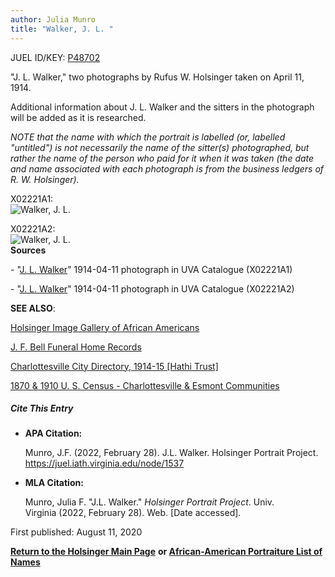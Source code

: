```yaml
---
author: Julia Munro
title: "Walker, J. L. "
---
```

JUEL ID/KEY: [P48702](http://juel.iath.virginia.edu/public_person?person=48702 "P48702")

"J. L. Walker," two photographs by Rufus W. Holsinger taken on April 11, 1914.

Additional information about J. L. Walker and the sitters in the photograph will be added as it is researched. 

_NOTE that the name with which the portrait is labelled (or, labelled "untitled") is not necessarily the name of the sitter(s) photographed, but rather the name of the person who paid for it when it was taken (the date and name associated with each photograph is from the business ledgers of R. W. Holsinger)._

X02221A1:  
![Walker, J. L. ](https://iiif.lib.virginia.edu/iiif/uva-lib:1041996/full/561,778/0/default.jpg "Walker, J. L. ") 

X02221A2:  
![Walker, J. L.](https://iiif.lib.virginia.edu/iiif/uva-lib:1041997/full/561,778/0/default.jpg "Walker, J. L. ")  
**Sources**

\- "[J. L. Walker](https://search.lib.virginia.edu/sources/images/items/uva-lib:1041996 "Walker, J. L. ")" 1914-04-11 photograph in UVA Catalogue (X02221A1)  
  
\- "[J. L. Walker](https://search.lib.virginia.edu/sources/images/items/uva-lib:1041997 "Walker, J. L. ")" 1914-04-11 photograph in UVA Catalogue (X02221A2)

**SEE ALSO**:

[Holsinger Image Gallery of African Americans](http://rwholsingerphotos.org/images.php "Holsinger Image Gallery of African Americans")

[J. F. Bell Funeral Home Records](http://www2.vcdh.virginia.edu/afam/raceandplace/perl_scripts/funeral_search.html "J. F. Bell Funeral Home Database")

[Charlottesville City Directory, 1914-15 \[Hathi Trust\]](https://catalog.hathitrust.org/Record/101954103 "Charlottesville City Directory, 1914-15") 

[1870 & 1910 U. S. Census - Charlottesville & Esmont Communities](http://www2.vcdh.virginia.edu/afam/raceandplace/census/search_both.html "1870 & 1910 U. S. Census: Charlottesville and Esmont Communities")

##### **Cite This Entry**

*   **APA Citation:**
    
    Munro, J.F. (2022, February 28). J.L. Walker. Holsinger Portrait Project. https://juel.iath.virginia.edu/node/1537
    
*   **MLA Citation:**
    
    Munro, Julia F. "J.L. Walker." _Holsinger Portrait Project_. Univ. Virginia (2022, February 28). Web. \[Date accessed\].
    

First published: August 11, 2020

[**Return to the Holsinger Main Page**](http://juel.iath.virginia.edu/node/980) **or [African-American Portraiture List of Names](http://juel.iath.virginia.edu/node/996)**